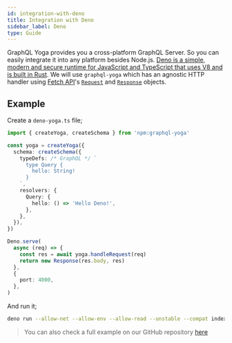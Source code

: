 ```yaml
---
id: integration-with-deno
title: Integration with Deno
sidebar_label: Deno
type: Guide
---
```


GraphQL Yoga provides you a cross-platform GraphQL Server. So you can easily integrate it into any platform besides Node.js.
[Deno is a simple, modern and secure runtime for JavaScript and TypeScript that uses V8 and is built in Rust](https://deno.land/).
We will use `graphql-yoga` which has an agnostic HTTP handler using [Fetch API](https://developer.mozilla.org/en-US/docs/Web/API/Fetch_API/Using_Fetch)'s [`Request`](https://developer.mozilla.org/en-US/docs/Web/API/Request) and [`Response`](https://developer.mozilla.org/en-US/docs/Web/API/Response) objects.

## Example

Create a `deno-yoga.ts` file;

```ts
import { createYoga, createSchema } from 'npm:graphql-yoga'

const yoga = createYoga({
  schema: createSchema({
    typeDefs: /* GraphQL */ `
      type Query {
        hello: String!
      }
    `,
    resolvers: {
      Query: {
        hello: () => 'Hello Deno!',
      },
    },
  }),
})

Deno.serve(
  async (req) => {
    const res = await yoga.handleRequest(req)
    return new Response(res.body, res)
  },
  {
    port: 4000,
  },
)
```

And run it;

```bash
deno run --allow-net --allow-env --allow-read --unstable --compat index.ts
```

> You can also check a full example on our GitHub repository [here](https://github.com/dotansimha/graphql-yoga/tree/v3/examples/deno)
